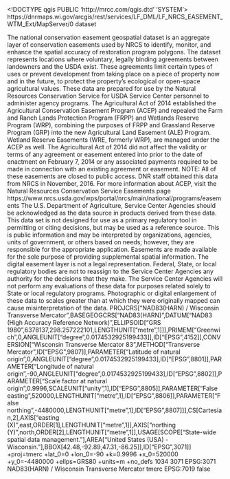 <!DOCTYPE qgis PUBLIC 'http://mrcc.com/qgis.dtd' 'SYSTEM'>
<qgis version="3.32.0-Lima">
  <identifier>https://dnrmaps.wi.gov/arcgis/rest/services/LF_DML/LF_NRCS_EASEMENT_WTM_Ext/MapServer/0</identifier>
  <parentidentifier></parentidentifier>
  <language></language>
  <type>dataset</type>
  <title>National Resources Conservation Service Easement</title>
  <abstract>The national conservation easement geospatial dataset is an aggregate layer of conservation easements used by NRCS to identify, monitor, and enhance the spatial accuracy of restoration program polygons. The dataset represents locations where voluntary, legally binding agreements between landowners and the USDA exist. These agreements limit certain types of uses or prevent development from taking place on a piece of property now and in the future, to protect the property's ecological or open-space agricultural values. These data are prepared for use by the Natural Resources Conservation Service for USDA Service Center personnel to administer agency programs. The Agricultural Act of 2014 established the Agricultural Conservation Easement Program (ACEP) and repealed the Farm and Ranch Lands Protection Program (FRPP) and Wetlands Reserve Program (WRP), combining the purposes of FRPP and Grassland Reserve Program (GRP) into the new Agricultural Land Easement (ALE) Program. Wetland Reserve Easements (WRE, formerly WRP), are managed under the ACEP as well. The Agricultural Act of 2014 did not affect the validity or terms of any agreement or easement entered into prior to the date of enactment on February 7, 2014 or any associated payments required to be made in connection with an existing agreement or easement. NOTE: All of these easements are closed to public access. DNR staff obtained this data from NRCS in November, 2016. For more information about ACEP, visit the Natural Resources Conservation Service Easements page https://www.nrcs.usda.gov/wps/portal/nrcs/main/national/programs/easements</abstract>
  <links>
    <link url="https://dnrmaps.wi.gov/arcgis/rest/services/LF_DML/LF_NRCS_EASEMENT_WTM_Ext/MapServer/0" name="Source" format="" size="" description="" mimeType="" type="WWW:LINK"/>
  </links>
  <dates/>
  <fees></fees>
  <rights>The U.S. Department of Agriculture, Service Center Agencies should be acknowledged as the data source in products derived from these data. This data set is not designed for use as a primary regulatory tool in permitting or citing decisions, but may be used as a reference source. This is public information and may be interpreted by organizations, agencies, units of government, or others based on needs; however, they are responsible for the appropriate application. Easements are made available for the sole purpose of providing supplemental spatial information. The digital easement layer is not a legal representation. Federal, State, or local regulatory bodies are not to reassign to the Service Center Agencies any authority for the decisions that they make. The Service Center Agencies will not perform any evaluations of these data for purposes related solely to State or local regulatory programs. Photographic or digital enlargement of these data to scales greater than at which they were originally mapped can cause misinterpretation of the data.</rights>
  <encoding></encoding>
  <crs>
    <spatialrefsys nativeFormat="Wkt">
      <wkt>PROJCRS["NAD83(HARN) / Wisconsin Transverse Mercator",BASEGEOGCRS["NAD83(HARN)",DATUM["NAD83 (High Accuracy Reference Network)",ELLIPSOID["GRS 1980",6378137,298.257222101,LENGTHUNIT["metre",1]]],PRIMEM["Greenwich",0,ANGLEUNIT["degree",0.0174532925199433]],ID["EPSG",4152]],CONVERSION["Wisconsin Transverse Mercator 83",METHOD["Transverse Mercator",ID["EPSG",9807]],PARAMETER["Latitude of natural origin",0,ANGLEUNIT["degree",0.0174532925199433],ID["EPSG",8801]],PARAMETER["Longitude of natural origin",-90,ANGLEUNIT["degree",0.0174532925199433],ID["EPSG",8802]],PARAMETER["Scale factor at natural origin",0.9996,SCALEUNIT["unity",1],ID["EPSG",8805]],PARAMETER["False easting",520000,LENGTHUNIT["metre",1],ID["EPSG",8806]],PARAMETER["False northing",-4480000,LENGTHUNIT["metre",1],ID["EPSG",8807]]],CS[Cartesian,2],AXIS["easting (X)",east,ORDER[1],LENGTHUNIT["metre",1]],AXIS["northing (Y)",north,ORDER[2],LENGTHUNIT["metre",1]],USAGE[SCOPE["State-wide spatial data management."],AREA["United States (USA) - Wisconsin."],BBOX[42.48,-92.89,47.31,-86.25]],ID["EPSG",3071]]</wkt>
      <proj4>+proj=tmerc +lat_0=0 +lon_0=-90 +k=0.9996 +x_0=520000 +y_0=-4480000 +ellps=GRS80 +units=m +no_defs</proj4>
      <srsid>1034</srsid>
      <srid>3071</srid>
      <authid>EPSG:3071</authid>
      <description>NAD83(HARN) / Wisconsin Transverse Mercator</description>
      <projectionacronym>tmerc</projectionacronym>
      <ellipsoidacronym>EPSG:7019</ellipsoidacronym>
      <geographicflag>false</geographicflag>
    </spatialrefsys>
  </crs>
  <extent>
    <spatial maxy="693615.24990000005345792" minz="0" dimensions="2" crs="EPSG:3071" miny="224663.03190000000176951" maxx="722099.90150000003632158" maxz="0" minx="315643.90620000002672896"/>
  </extent>
</qgis>
